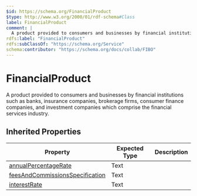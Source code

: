 ```yaml
---
$id: https://schema.org/FinancialProduct
$type: http://www.w3.org/2000/01/rdf-schema#Class
label: FinancialProduct
comment: |
  A product provided to consumers and businesses by financial institutions such as banks, insurance companies, brokerage firms, consumer finance companies, and investment companies which comprise the financial services industry.
rdfs:label: "FinancialProduct"
rdfs:subClassOf: "https://schema.org/Service"
schema:contributor: "https://schema.org/docs/collab/FIBO"
---
```


# FinancialProduct

A product provided to consumers and businesses by financial institutions such as banks, insurance companies, brokerage firms, consumer finance companies, and investment companies which comprise the financial services industry.

## Inherited Properties

| Property | Expected Type | Description |
| --- | --- | --- |
| [annualPercentageRate](https://schema.org/annualPercentageRate) | Text |  |
| [feesAndCommissionsSpecification](https://schema.org/feesAndCommissionsSpecification) | Text |  |
| [interestRate](https://schema.org/interestRate) | Text |  |
